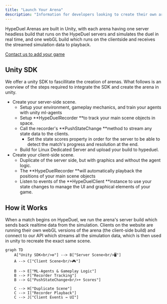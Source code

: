 ```yaml
---
title: "Launch Your Arena"
description: "Information for developers looking to create their own arenas on HypeDuel"
---
```


HypeDuel Arenas are built in Unity, with each arena having one server headless build that runs on the HypeDuel servers and simulates the duel in real time, and one webGL build which runs on the clientside and receives the streamed simulation data to playback.

[Contact us to add your game](https://form.typeform.com/to/nyvBvGbS)

## Unity SDK

We offer a unity SDK to fascillitate the creation of arenas. What follows is an overview of the steps required to integrate the SDK and create the arena in unity.

- Create your server-side scene.
  - Setup your environment, gameplay mechanics, and train your agents with unity ml-agents
  - Setup **HypeDuelRecorder **to track your main scene objects in space.
  - Call the recorder's **PushStateChange **method to stream any state data to the clients.
    - Set the state scores property in order for the server to be able to detect the match's progress and resolution at the end.
  - Build for Linux Dedicated Server and upload your build to hypeduel.
- Create your client-side scene.
  - Duplicate of the server side, but with graphics and without the agent logic.
  - The **HypeDuelRecorder **will automatically playback the positions of your main scene objects
  - Listen to events of the **HypeDuelClient **instance to use your state changes to manage the UI and graphical elements of your game.

##  How it Works

When a match begins on HypeDuel, we run the arena's server build which sends back realtime data from the simulation. Clients on the website are running their own webGL versions of the arena (the client-side build) and connect to our API which streams all the simulation data, which is then used in unity to recreate the exact same scene.

```mermaid
graph TD
    A["Unity SDK<br/>⚙️"] --> B["Server Scene<br/>🖥️"]
    A --> C["Client Scene<br/>🎮"]

    B --> E["ML-Agents & Gameplay Logic"]
    B --> F["Recorder Tracking"]
    B --> G["PushStateChange<br/>+ Scores"]

    C --> H["Duplicate Scene"]
    C --> I["Recorder Playback"]
    C --> J["Client Events → UI"]
```
